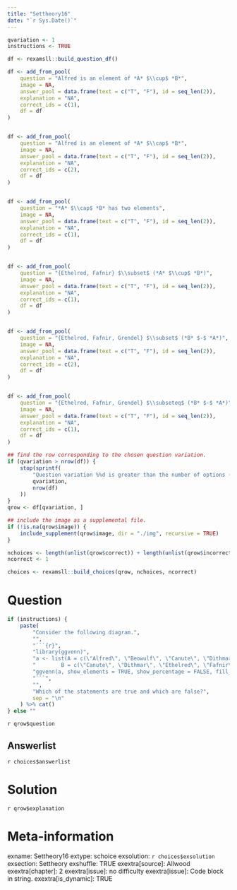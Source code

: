 ```yaml
---
title: "Settheory16"
date: "`r Sys.Date()`"
---
```


```r
qvariation <- 1
instructions <- TRUE
```

```r
df <- rexamsll::build_question_df()

df <- add_from_pool(
    question = "Alfred is an element of *A* $\\cup$ *B*",
    image = NA,
    answer_pool = data.frame(text = c("T", "F"), id = seq_len(2)),
    explanation = "NA",
    correct_ids = c(1),
    df = df
)


df <- add_from_pool(
    question = "Alfred is an element of *A* $\\cap$ *B*",
    image = NA,
    answer_pool = data.frame(text = c("T", "F"), id = seq_len(2)),
    explanation = "NA",
    correct_ids = c(2),
    df = df
)


df <- add_from_pool(
    question = "*A* $\\cap$ *B* has two elements",
    image = NA,
    answer_pool = data.frame(text = c("T", "F"), id = seq_len(2)),
    explanation = "NA",
    correct_ids = c(1),
    df = df
)


df <- add_from_pool(
    question = "{Ethelred, Fafnir} $\\subset$ (*A* $\\cup$ *B*)",
    image = NA,
    answer_pool = data.frame(text = c("T", "F"), id = seq_len(2)),
    explanation = "NA",
    correct_ids = c(1),
    df = df
)


df <- add_from_pool(
    question = "{Ethelred, Fafnir, Grendel} $\\subset$ (*B* $-$ *A*)",
    image = NA,
    answer_pool = data.frame(text = c("T", "F"), id = seq_len(2)),
    explanation = "NA",
    correct_ids = c(2),
    df = df
)


df <- add_from_pool(
    question = "{Ethelred, Fafnir, Grendel} $\\subseteq$ (*B* $-$ *A*)",
    image = NA,
    answer_pool = data.frame(text = c("T", "F"), id = seq_len(2)),
    explanation = "NA",
    correct_ids = c(1),
    df = df
)

## find the row corresponding to the chosen question variation.
if (qvariation > nrow(df)) {
    stop(sprintf(
        "Question variation %%d is greater than the number of options (%%d).",
        qvariation,
        nrow(df)
    ))
}
qrow <- df[qvariation, ]

## include the image as a supplemental file.
if (!is.na(qrow$image)) {
    include_supplement(qrow$image, dir = "./img", recursive = TRUE)
}

nchoices <- length(unlist(qrow$correct)) + length(unlist(qrow$incorrect))
ncorrect <- 1

choices <- rexamsll::build_choices(qrow, nchoices, ncorrect)
```

Question
========
```r
if (instructions) {
    paste(
        "Consider the following diagram.",
        "",
        "```{r}",
        "library(ggvenn)",
        "a <- list(A = c(\"Alfred\", \"Beowulf\", \"Canute\", \"Dithmar\"),",
        "        B = c(\"Canute\", \"Dithmar\", \"Ethelred\", \"Fafnir\", \"Grendel\"))",
        "ggvenn(a, show_elements = TRUE, show_percentage = FALSE, fill_color = c(\"blue\", \"red\"), fill_alpha = 0.5)",
        "```",
        "",
        "Which of the statements are true and which are false?",
        sep = "\n"
    ) %>% cat()
} else ""
```

`r qrow$question`


Answerlist
----------

`r choices$answerlist`

Solution
========
`r qrow$explanation`


Meta-information
================
exname: Settheory16
extype: schoice
exsolution: `r choices$exsolution`
exsection: Settheory
exshuffle: TRUE
exextra[source]: Allwood
exextra[chapter]: 2
exextra[issue]: no difficulty
exextra[issue]: Code block in string.
exextra[is_dynamic]: TRUE

